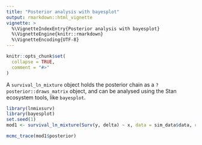 ```yaml
---
title: "Posterior analysis with bayesplot"
output: rmarkdown::html_vignette
vignette: >
  %\VignetteIndexEntry{Posterior analysis with bayesplot}
  %\VignetteEngine{knitr::rmarkdown}
  %\VignetteEncoding{UTF-8}
---
```


```r
knitr::opts_chunk$set(
  collapse = TRUE,
  comment = "#>"
)
```

A `survival_ln_mixture` object holds the posterior chain as a `?posterior::draws_matrix` object, and
can be analysed using the Stan ecosystem tools, like `bayesplot`.

```r
library(lnmixsurv)
library(bayesplot)
set.seed(1)
mod1 <- survival_ln_mixture(Surv(y, delta) ~ x, data = sim_data$data, chains = 2)

mcmc_trace(mod1$posterior)
```
